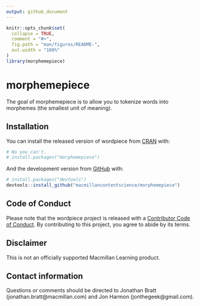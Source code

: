 ```yaml
---
output: github_document
---
```

<!-- README.md is generated from README.Rmd. Please edit that file -->

```r
knitr::opts_chunk$set(
  collapse = TRUE,
  comment = "#>",
  fig.path = "man/figures/README-",
  out.width = "100%"
)
library(morphemepiece)
```

# morphemepiece

The goal of morphemepiece is to allow you to tokenize words into morphemes (the smallest unit of meaning).

## Installation

You can install the released version of wordpiece from [CRAN](https://CRAN.R-project.org) with:

``` r
# No you can't.
# install.packages("morphemepiece")
```

And the development version from [GitHub](https://github.com/) with:

``` r
# install.packages("devtools")
devtools::install_github("macmillancontentscience/morphemepiece")
```

## Code of Conduct

Please note that the wordpiece project is released with a [Contributor Code of Conduct](https://contributor-covenant.org/version/2/0/CODE_OF_CONDUCT.html). By contributing to this project, you agree to abide by its terms.

## Disclaimer

This is not an officially supported Macmillan Learning product.

## Contact information

Questions or comments should be directed to Jonathan Bratt (jonathan.bratt@macmillan.com) and Jon Harmon (jonthegeek@gmail.com).

